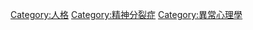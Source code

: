 {{cat more}}

[[Category:人格|Category:人格]][[Category:精神分裂症|Category:精神分裂症]]
[[Category:異常心理學|Category:異常心理學]]